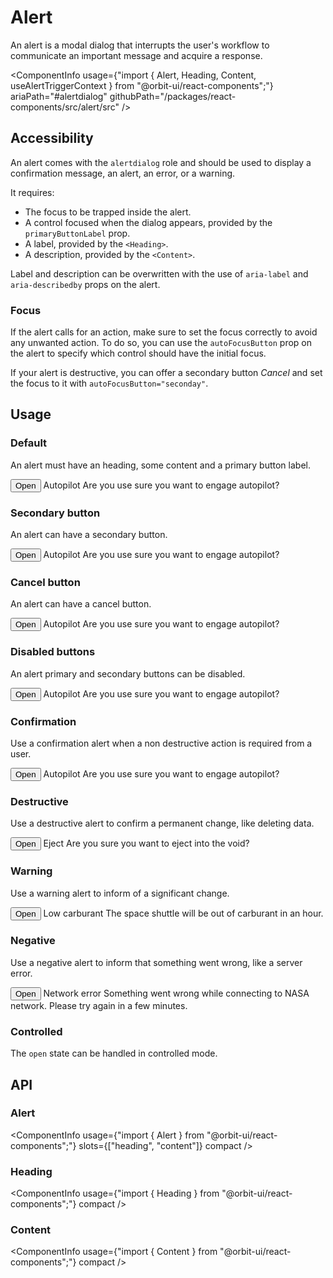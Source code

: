 
<Meta
    title="Components/Alert"
    id="alert"
/>

# Alert

<Tagline>An alert is a modal dialog that interrupts the user's workflow to communicate an important message and acquire a response.</Tagline>

<ComponentInfo
    usage={"import { Alert, Heading, Content, useAlertTriggerContext } from \"@orbit-ui/react-components\";"}
    ariaPath="#alertdialog"
    githubPath="/packages/react-components/src/alert/src"
/>

## Accessibility

An alert comes with the `alertdialog` role and should be used to display a confirmation message, an alert, an error, or a warning.

It requires:
- The focus to be trapped inside the alert.
- A control focused when the dialog appears, provided by the `primaryButtonLabel` prop.
- A label, provided by the `<Heading>`.
- A description, provided by the `<Content>`.

Label and description can be overwritten with the use of `aria-label` and `aria-describedby` props on the alert.

### Focus

If the alert calls for an action, make sure to set the focus correctly to avoid any unwanted action.
To do so, you can use the `autoFocusButton` prop on the alert to specify which control should have the initial focus.

If your alert is destructive, you can offer a secondary button _Cancel_ and set the focus to it with `autoFocusButton="seconday"`.

## Usage

### Default

An alert must have an heading, some content and a primary button label.

<Preview>
    <Story name="default">
        <AlertTrigger>
            <Button>Open</Button>
            <Alert primaryButtonLabel="Yes">
                <Heading>Autopilot</Heading>
                <Content>Are you use sure you want to engage autopilot?</Content>
            </Alert>
        </AlertTrigger>
    </Story>
</Preview>

### Secondary button

An alert can have a secondary button.

<Preview>
    <Story name="secondary button">
        <AlertTrigger>
            <Button>Open</Button>
            <Alert
                primaryButtonLabel="Yes"
                secondaryButtonLabel="Postpone"
            >
                <Heading>Autopilot</Heading>
                <Content>Are you use sure you want to engage autopilot?</Content>
            </Alert>
        </AlertTrigger>
    </Story>
</Preview>

### Cancel button

An alert can have a cancel button.

<Preview>
    <Story name="cancel button">
        <AlertTrigger>
            <Button>Open</Button>
            <Alert
                primaryButtonLabel="Yes"
                cancelButtonLabel="No"
            >
                <Heading>Autopilot</Heading>
                <Content>Are you use sure you want to engage autopilot?</Content>
            </Alert>
        </AlertTrigger>
    </Story>
</Preview>

### Disabled buttons

An alert primary and secondary buttons can be disabled.

<Preview>
    <Story name="disabled buttons">
        <AlertTrigger>
            <Button>Open</Button>
            <Alert
                primaryButtonLabel="Yes"
                primaryButtonDisabled
                secondaryButtonLabel="Postpone"
                secondaryButtonDisabled
            >
                <Heading>Autopilot</Heading>
                <Content>Are you use sure you want to engage autopilot?</Content>
            </Alert>
        </AlertTrigger>
    </Story>
</Preview>

### Confirmation

Use a confirmation alert when a non destructive action is required from a user.

<Preview>
    <Story name="confirmation">
        <AlertTrigger>
            <Button>Open</Button>
            <Alert
                variant="confirmation"
                primaryButtonLabel="Yes"
                cancelButtonLabel="No"
            >
                <Heading>Autopilot</Heading>
                <Content>Are you use sure you want to engage autopilot?</Content>
            </Alert>
        </AlertTrigger>
    </Story>
</Preview>

### Destructive

Use a destructive alert to confirm a permanent change, like deleting data.

<Preview>
    <Story name="destructive">
        <AlertTrigger>
            <Button>Open</Button>
            <Alert
                variant="destructive"
                primaryButtonLabel="Yes"
                cancelButtonLabel="No"
            >
                <Heading>Eject</Heading>
                <Content>Are you sure you want to eject into the void?</Content>
            </Alert>
        </AlertTrigger>
    </Story>
</Preview>

### Warning

Use a warning alert to inform of a significant change.

<Preview>
    <Story name="warning">
        <AlertTrigger>
            <Button>Open</Button>
            <Alert
                variant="warning"
                primaryButtonLabel="Ok"
                secondaryButtonLabel="Diagnose"
            >
                <Heading>Low carburant</Heading>
                <Content>The space shuttle will be out of carburant in an hour.</Content>
            </Alert>
        </AlertTrigger>
    </Story>
</Preview>

### Negative

Use a negative alert to inform that something went wrong, like a server error.

<Preview>
    <Story name="negative">
        <AlertTrigger>
            <Button>Open</Button>
            <Alert
                variant="negative"
                primaryButtonLabel="Retry"
                cancelButtonLabel="Cancel"
            >
                <Heading>Network error</Heading>
                <Content>Something went wrong while connecting to NASA network. Please try again in a few minutes.</Content>
            </Alert>
        </AlertTrigger>
    </Story>
</Preview>

### Controlled

The `open` state can be handled in controlled mode.

<Preview filePath="/alert/docs/ControlledAlert" />

## API

### Alert

<ComponentInfo
    usage={"import { Alert } from \"@orbit-ui/react-components\";"}
    slots={["heading", "content"]}
    compact
/>

<ArgsTable of={InnerAlert} sort="alpha" />

### Heading

<ComponentInfo
    usage={"import { Heading } from \"@orbit-ui/react-components\";"}
    compact
/>

<ArgsTable of={InnerHeading} sort="alpha" />

### Content

<ComponentInfo
    usage={"import { Content } from \"@orbit-ui/react-components\";"}
    compact
/>

<ArgsTable of={InnerContent} sort="alpha" />
